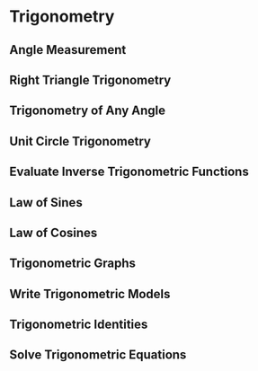 # Trigonometry

## Angle Measurement
## Right Triangle Trigonometry
## Trigonometry of Any Angle
## Unit Circle Trigonometry
## Evaluate Inverse Trigonometric Functions
## Law of Sines
## Law of Cosines
## Trigonometric Graphs
## Write Trigonometric Models
## Trigonometric Identities
## Solve Trigonometric Equations
